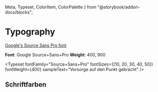   Meta,
  Typeset,
    ColorItem,
    ColorPalette
} from "@storybook/addon-docs/blocks";

<Meta title="Branding/Typo" />

# Typography

[Google's Source Sans Pro font](https://fonts.google.com/specimen/Source+Sans+Pro?preview.text=PAX.+VORSORGE+AUF+DEN+PUNKT+GEBRACHT&preview.text_type=custom#standard-styles)

**Font**: Google Source+Sans+Pro
**Weight**: 400, 900

<Typeset fontFamily="Source+Sans+Pro" fontSizes={[10, 20, 30, 40, 50]} fontWeight={400} sampleText="Vorsorge auf den Punkt gebracht" />

## Schriftfarben

<ColorPalette>
  <ColorItem title="Pax Vert" subtitle="pax_white" colors={[color.pax_white]} />
  <ColorItem title="Pax Gris 45" subtitle="pax_gris45" colors={[color.pax_gris45]} />
  <ColorItem title="Pax Gris 77" subtitle="pax_gris45" colors={[color.pax_gris77]} />
  <ColorItem title="Pax Orange" subtitle="pax_orange" colors={[color.pax_orange]} />
  <ColorItem title="Pax Prune" subtitle="pax_prune" colors={[color.pax_prune]} />
</ColorPalette>